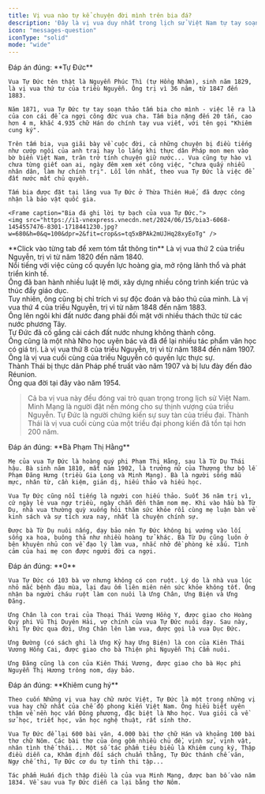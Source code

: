 ```yaml
---
title: Vị vua nào tự kể chuyện đời mình trên bia đá?
description: 'Đây là vị vua duy nhất trong lịch sử Việt Nam tự tay soạn thảo tấm bia cho mình - việc thường do con cháu làm để ca ngợi công đức vua cha.'
icon: "messages-question"
iconType: "solid"
mode: "wide"
---
```


<Accordion title="1/4. Vị vua nào tự kể chuyện đời mình trên bia đá? [Minh Mạng - Tự Đức - Thành Thái]">
    Đáp án đúng: **Tự Đức**

    Vua Tự Đức tên thật là Nguyễn Phúc Thì (tự Hồng Nhậm), sinh năm 1829, là vị vua thứ tư của triều Nguyễn. Ông trị vì 36 năm, từ 1847 đến 1883.

    Năm 1871, vua Tự Đức tự tay soạn thảo tấm bia cho mình - việc lẽ ra là của con cái để ca ngợi công đức vua cha. Tấm bia nặng đến 20 tấn, cao hơn 4 m, khắc 4.935 chữ Hán do chính tay vua viết, với tên gọi "Khiêm cung ký". 

    Trên tấm bia, vua giãi bày về cuộc đời, cả những chuyện bị điều tiếng như cướp ngôi của anh trai hay lo lắng khi thực dân Pháp mon men vào bờ biển Việt Nam, trăn trở tính chuyện giữ nước... Vua cũng tự hào vì chưa từng giết oan ai, ngày đêm xem xét công việc, "chưa quấy nhiễu nhân dân, làm hư chính trị". Lỗi lớn nhất, theo vua Tự Đức là việc để đất nước mất chủ quyền.

    Tấm bia được đặt tại lăng vua Tự Đức ở Thừa Thiên Huế, đã được công nhận là bảo vật quốc gia.

    <Frame caption="Bia đá ghi lời tự bạch của vua Tự Đức.">
    <img src="https://i1-vnexpress.vnecdn.net/2024/06/15/bia3-6068-1454557476-8301-1718441230.jpg?w=680&h=0&q=100&dpr=2&fit=crop&s=tq5xBPAk2mUJHq28xyEoTg" />
</Frame>
</Accordion>

<Tabs>

  <Tab title="Tóm tắt thông tin">
    **Click vào từng tab để xem tóm tắt thông tin**
  </Tab>
  <Tab title="Minh Mạng (1820 - 1840)">
    Là vị vua thứ 2 của triều Nguyễn, trị vì từ năm 1820 đến năm 1840.<br /> 
    Nổi tiếng với việc củng cố quyền lực hoàng gia, mở rộng lãnh thổ và phát triển kinh tế.<br /> 
    Ông đã ban hành nhiều luật lệ mới, xây dựng nhiều công trình kiến trúc và thúc đẩy giáo dục.<br /> 
    Tuy nhiên, ông cũng bị chỉ trích vì sự độc đoán và bảo thủ của mình.
  </Tab>
  <Tab title="Tự Đức (1848 - 1883)">
    Là vị vua thứ 4 của triều Nguyễn, trị vì từ năm 1848 đến năm 1883.<br /> 
    Ông lên ngôi khi đất nước đang phải đối mặt với nhiều thách thức từ các nước phương Tây.<br /> 
    Tự Đức đã cố gắng cải cách đất nước nhưng không thành công.<br /> 
    Ông cũng là một nhà Nho học uyên bác và đã để lại nhiều tác phẩm văn học có giá trị.
  </Tab>
  <Tab title="Thành Thái (1884 - 1907)">
    Là vị vua thứ 8 của triều Nguyễn, trị vì từ năm 1884 đến năm 1907.<br /> 
    Ông là vị vua cuối cùng của triều Nguyễn có quyền lực thực sự.<br /> 
    Thành Thái bị thực dân Pháp phế truất vào năm 1907 và bị lưu đày đến đảo Réunion.<br /> 
    Ông qua đời tại đây vào năm 1954.
  </Tab>
</Tabs>

> Cả ba vị vua này đều đóng vai trò quan trọng trong lịch sử Việt Nam. Minh Mạng là người đặt nền móng cho sự thịnh vượng của triều Nguyễn. Tự Đức là người chứng kiến sự suy tàn của triều đại. Thành Thái là vị vua cuối cùng của một triều đại phong kiến ​​đã tồn tại hơn 200 năm.

<Accordion title="2/4. Mẹ của vị vua này là ai? [Bà Võ Thị Viên - Bà Nguyễn Thị Nhậm - Bà Phạm Thị Hằng]">
    Đáp án đúng: **Bà Phạm Thị Hằng**

    Mẹ của vua Tự Đức là hoàng quý phi Phạm Thị Hằng, sau là Từ Dụ Thái hậu. Bà sinh năm 1810, mất năm 1902, là trưởng nữ của Thượng thư bộ lễ Phạm Đăng Hưng (triều Gia Long và Minh Mạng). Bà là người sống mẫu mực, nhân từ, cần kiệm, giản dị, hiếu thảo và hiếu học.

    Vua Tự Đức cũng nổi tiếng là người con hiếu thảo. Suốt 36 năm trị vì, cứ ngày lẻ vua ngự triều, ngày chẵn đến thăm nom mẹ. Khi vào hầu bà Từ Dụ, nhà vua thường quỳ xuống hỏi thăm sức khỏe rồi cùng mẹ luận bàn về kinh sách và sự tích xưa nay, nhất là chuyện chính sự.

    Được bà Từ Dụ nuôi nấng, dạy bảo nên Tự Đức không bị vướng vào lối sống xa hoa, buông thả như nhiều hoàng tử khác. Bà Từ Dụ cũng luôn ở bên khuyên nhủ con về đạo lý làm vua, nhắc nhở đề phòng kẻ xấu. Tình cảm của hai mẹ con được người đời ca ngợi.
</Accordion>

<Accordion title="3/4. Vua có bao nhiêu con ruột? [0 - 5 - 25]">
    Đáp án đúng: **0**

    Vua Tự Đức có 103 bà vợ nhưng không có con ruột. Lý do là nhà vua lúc nhỏ mắc bệnh đậu mùa, lại đau ốm liên miên nên sức khỏe không tốt. Ông nhận ba người cháu ruột làm con nuôi là Ưng Chân, Ưng Biện và Ưng Đăng.

    Ưng Chân là con trai của Thoại Thái Vương Hồng Y, được giao cho Hoàng Quý phi Vũ Thị Duyên Hải, vợ chính của vua Tự Đức nuôi dạy. Sau này, khi Tự Đức qua đời, Ưng Chân lên làm vua, được gọi là vua Dục Đức.

    Ưng Đường (có sách ghi là Ưng Kỷ hay Ưng Biện) là con của Kiên Thái Vương Hồng Cai, được giao cho bà Thiện phi Nguyễn Thị Cẩm nuôi.

    Ưng Đăng cũng là con của Kiên Thái Vương, được giao cho bà Học phi Nguyễn Thị Hương trông nom, dạy bảo.
</Accordion>

<Accordion title="4/4. Tác phẩm nào dưới đây do vị vua này sáng tác? [Khiêm cung hý - Huấn địch thập điều - Cả hai tác phẩm]">
    Đáp án đúng: **Khiêm cung hý**

    Theo cuốn Những vị vua hay chữ nước Việt, Tự Đức là một trong những vị vua hay chữ nhất của chế độ phong kiến Việt Nam. Ông hiểu biết uyên thâm về nền học vấn Đông phương, đặc biệt là Nho học. Vua giỏi cả về sử học, triết học, văn học nghệ thuật, rất sính thơ. 

    Vua Tự Đức để lại 600 bài văn, 4.000 bài thơ chữ Hán và khoảng 100 bài thơ chữ Nôm. Các bài thơ của ông gồm nhiều chủ đề, vịnh sử, vịnh vật, nhân tình thế thái... Một số tác phẩm tiêu biểu là Khiêm cung ký, Thập điều diễn ca, Khâm định đối sách chuẩn thằng, Tự Đức thánh chế văn, Ngự chế thi, Tự Đức cơ du tự tỉnh thi tập...

    Tác phẩm Huấn địch thập điều là của vua Minh Mạng, được ban bố vào năm 1834. Về sau vua Tự Đức diễn ca lại bằng thơ Nôm.
</Accordion>